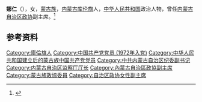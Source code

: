 '''娜仁'''（{{bd|1950年|12月}}），女，[[蒙古族|蒙古族]]，[[内蒙古|内蒙古]][[库伦旗|库伦旗]]人，[[中华人民共和国|中华人民共和国]]政治人物，曾任[[内蒙古自治区政协|内蒙古自治区政协]]副主席。<ref>{{Cite web|title=内蒙古“公车拍马”调查：政协高官涉事|url=https://www.thepaper.cn/newsDetail_forward_1254985|accessdate=2020-10-03|work=澎湃新闻|archive-date=2014-07-13|archive-url=https://web.archive.org/web/20140713134155/http://www.thepaper.cn/newsDetail_forward_1254985|dead-url=no}}</ref>

== 参考资料 ==
{{reflist}}

{{中华人民共和国人物小作品}}

{{Authority control}}
{{DEFAULTSORT:}}
[[Category:庫倫旗人|Category:庫倫旗人]]
[[Category:中国共产党党员_(1972年入党)|Category:中国共产党党员 (1972年入党)]]
[[Category:中华人民共和国建立后的蒙古族中国共产党党员|Category:中华人民共和国建立后的蒙古族中国共产党党员]]
[[Category:中共内蒙古自治区纪委副书记|Category:中共内蒙古自治区纪委副书记]]
[[Category:内蒙古自治区监察厅厅长|Category:内蒙古自治区监察厅厅长]]
[[Category:內蒙古自治區政協副主席|Category:內蒙古自治區政協副主席]]
[[Category:蒙古族政協委員|Category:蒙古族政協委員]]
[[Category:自治区政协女性副主席|Category:自治区政协女性副主席]]